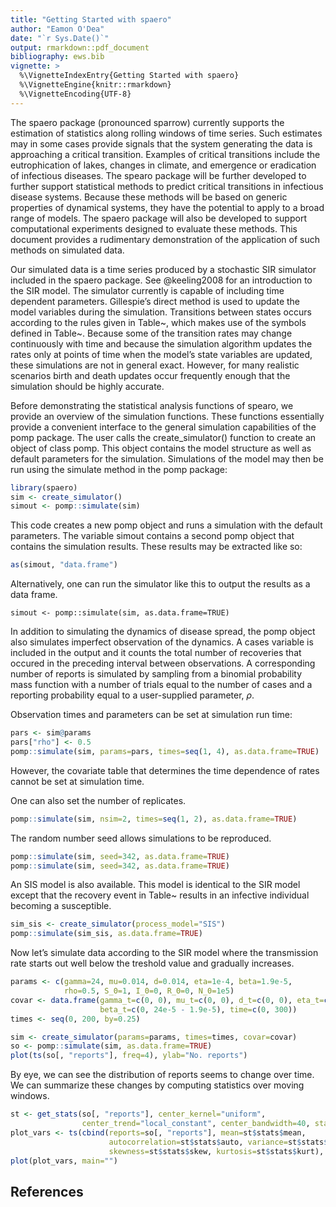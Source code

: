 ```yaml
---
title: "Getting Started with spaero"
author: "Eamon O'Dea"
date: "`r Sys.Date()`"
output: rmarkdown::pdf_document
bibliography: ews.bib
vignette: >
  %\VignetteIndexEntry{Getting Started with spaero}
  %\VignetteEngine{knitr::rmarkdown}
  %\VignetteEncoding{UTF-8}
---
```


The spaero package (pronounced sparrow) currently supports the
estimation of statistics along rolling windows of time series. Such
estimates may in some cases provide signals that the system generating
the data is approaching a critical transition. Examples of critical
transitions include the eutrophication of lakes, changes in climate,
and emergence or eradication of infectious diseases. The spearo
package will be further developed to further support statistical
methods to predict critical transitions in infectious disease
systems. Because these methods will be based on generic properties of
dynamical systems, they have the potential to apply to a broad range
of models. The spaero package will also be developed to support
computational experiments designed to evaluate these methods. This
document provides a rudimentary demonstration of the application of
such methods on simulated data.

Our simulated data is a time series produced by a stochastic SIR
simulator included in the spaero package. See @keeling2008 for an
introduction to the SIR model. The simulator currently is capable of
including time dependent parameters. Gillespie's direct method is used
to update the model variables during the simulation. Transitions
between states occurs according to the rules given in
Table~\ref{trules}, which makes use of the symbols defined in
Table~\ref{tsymb}. Because some of the transition rates may change
continuously with time and because the simulation algorithm updates
the rates only at points of time when the model's state variables are
updated, these simulations are not in general exact. However, for many
realistic scenarios birth and death updates occur frequently enough
that the simulation should be highly accurate.

\begin{table}[h] \caption{Transition rules for our stochastic SIR
model} \label{trules}
\begin{tabular}{lll} \hline{Event}&{($\Delta S,\Delta I, \Delta R$)}&{Rate}\\
\hline birth of a susceptible & $(1,0,0)$ & $ \mu + \mu_t $\\
death of a susceptible & $(-1,0,0)$& $S (d + d_t)$\\
infection & $(-1,1,0)$ & $(\beta + \beta_t) I S + (\eta + \eta_t) S$\\
death of an infective & $(0,-1,0)$ & $I (d + d_t)$\\
recovery of an infective & $(0,-1,1)$ & $I (\gamma + \gamma_t)$\\
death of a removed & $(0,0,-1)$ & $R (d + d_t)$\\
\hline \end{tabular} \end{table}

\begin{table}[h] \caption{Model symbol definitions. Time-dependent rates have a $t$ subscript.}
\label{tsymb}
\begin{tabular}{lll}
\hline
{Symbol}&{Definition}\\
\hline
$\eta, \eta_t$ & rate of infection from outside of population (i.e., sparking rate) \\
$\beta, \beta_t$ & rates of transmission from within population contacts \\
$\mu, \mu_t$ & birth rates \\
$d, d_t$ & death rates \\
$S$ & number of susceptible individuals\\
$I$ & number of infective individuals \\
$R$ & number of removed individuals \\
$N$ & total population size, $S + I + R$ \\
$N_0$ & initial value of population size \\
\hline \end{tabular} \end{table}

Before demonstrating the statistical analysis functions of spearo, we
provide an overview of the simulation functions. These functions
essentially provide a convenient interface to the general simulation
capabilities of the pomp package. The user calls the
create_simulator() function to create an object of class pomp. This
object contains the model structure as well as default parameters for
the simulation. Simulations of the model may then be run using the
simulate method in the pomp package:
```r
library(spaero)
sim <- create_simulator()
simout <- pomp::simulate(sim)
```

This code creates a new pomp object and runs a simulation with the
default parameters. The variable simout contains a second pomp object
that contains the simulation results. These results may be extracted
like so:
```r
as(simout, "data.frame")
```

Alternatively, one can run the simulator like this to output the
results as a data frame.
```[r]
simout <- pomp::simulate(sim, as.data.frame=TRUE)
```

In addition to simulating the dynamics of disease spread, the pomp
object also simulates imperfect observation of the dynamics. A cases
variable is included in the output and it counts the total number of
recoveries that occured in the preceding interval between
observations. A corresponding number of reports is simulated by
sampling from a binomial probability mass function with a number of
trials equal to the number of cases and a reporting probability equal
to a user-supplied parameter, $\rho$.

Observation times and parameters can be set at simulation run time:
```r
pars <- sim@params
pars["rho"] <- 0.5
pomp::simulate(sim, params=pars, times=seq(1, 4), as.data.frame=TRUE)
```
However, the covariate table that determines the time dependence of
rates cannot be set at simulation time.

One can also set the number of replicates.
```r
pomp::simulate(sim, nsim=2, times=seq(1, 2), as.data.frame=TRUE)
```

The random number seed allows simulations to be reproduced.
```r
pomp::simulate(sim, seed=342, as.data.frame=TRUE)
pomp::simulate(sim, seed=342, as.data.frame=TRUE)
```

An SIS model is also available. This model is identical to the SIR
model except that the recovery event in Table~\ref{trules} results in an
infective individual becoming a susceptible.
```r
sim_sis <- create_simulator(process_model="SIS")
pomp::simulate(sim_sis, as.data.frame=TRUE)
```

Now let's simulate data according to the SIR model where the
transmission rate starts out well below the treshold value and
gradually increases.
```r

params <- c(gamma=24, mu=0.014, d=0.014, eta=1e-4, beta=1.9e-5,
            rho=0.5, S_0=1, I_0=0, R_0=0, N_0=1e5)
covar <- data.frame(gamma_t=c(0, 0), mu_t=c(0, 0), d_t=c(0, 0), eta_t=c(0, 0),
                    beta_t=c(0, 24e-5 - 1.9e-5), time=c(0, 300))
times <- seq(0, 200, by=0.25)

sim <- create_simulator(params=params, times=times, covar=covar)
so <- pomp::simulate(sim, as.data.frame=TRUE)
plot(ts(so[, "reports"], freq=4), ylab="No. reports")

```

By eye, we can see the distribution of reports seems to change over
time. We can summarize these changes by computing statistics over
moving windows.

```r

st <- get_stats(so[, "reports"], center_kernel="uniform",
                center_trend="local_constant", center_bandwidth=40, stat_bandwidth=40)
plot_vars <- ts(cbind(reports=so[, "reports"], mean=st$stats$mean,
                      autocorrelation=st$stats$auto, variance=st$stats$var,
                      skewness=st$stats$skew, kurtosis=st$stats$kurt), freq=4)
plot(plot_vars, main="")

```


\begin{center}
\textsc{To be continued \ldots}
\end{center}


## References
